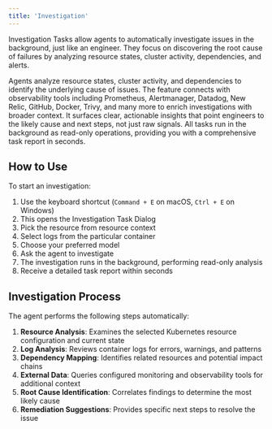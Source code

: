 ```yaml
---
title: 'Investigation'
---
```



Investigation Tasks allow agents to automatically investigate issues in the background, just like an engineer. They focus on discovering the root cause of failures by analyzing resource states, cluster activity, dependencies, and alerts.

Agents analyze resource states, cluster activity, and dependencies to identify the underlying cause of issues. The feature connects with observability tools including Prometheus, Alertmanager, Datadog, New Relic, GitHub, Docker, Trivy, and many more to enrich investigations with broader context. It surfaces clear, actionable insights that point engineers to the likely cause and next steps, not just raw signals. All tasks run in the background as read-only operations, providing you with a comprehensive task report in seconds.

## How to Use

To start an investigation:

1. Use the keyboard shortcut (`Command + E` on macOS, `Ctrl + E` on Windows)
2. This opens the Investigation Task Dialog
3. Pick the resource from resource context
4. Select logs from the particular container 
5. Choose your preferred model
6. Ask the agent to investigate
7. The investigation runs in the background, performing read-only analysis
8. Receive a detailed task report within seconds

## Investigation Process

The agent performs the following steps automatically:

1. **Resource Analysis**: Examines the selected Kubernetes resource configuration and current state
2. **Log Analysis**: Reviews container logs for errors, warnings, and patterns
3. **Dependency Mapping**: Identifies related resources and potential impact chains
4. **External Data**: Queries configured monitoring and observability tools for additional context
5. **Root Cause Identification**: Correlates findings to determine the most likely cause
6. **Remediation Suggestions**: Provides specific next steps to resolve the issue


